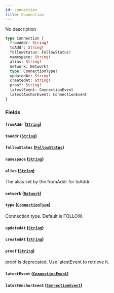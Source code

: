 ```yaml
---
id: connection
title: Connection
---
```


No description

```graphql
type Connection {
  fromAddr: String!
  toAddr: String!
  followStatus: FollowStatus!
  namespace: String!
  alias: String!
  network: Network!
  type: ConnectionType!
  updatedAt: String!
  createdAt: String!
  proof: String!
  latestEvent: ConnectionEvent
  latestAnchorEvent: ConnectionEvent
}
```

### Fields

#### `fromAddr` ([`String`](/V1/cyberconnect-api/reference/scalars/string))

#### `toAddr` ([`String`](/V1/cyberconnect-api/reference/scalars/string))

#### `followStatus` ([`FollowStatus`](/V1/cyberconnect-api/reference/objects/follow-status))

#### `namespace` ([`String`](/V1/cyberconnect-api/reference/scalars/string))

#### `alias` ([`String`](/V1/cyberconnect-api/reference/scalars/string))

The alias set by the fromAddr for toAddr.

#### `network` ([`Network`](/V1/cyberconnect-api/reference/enums/network))

#### `type` ([`ConnectionType`](/V1/cyberconnect-api/reference/enums/connection-type))

Connection type. Default is FOLLOW.

#### `updatedAt` ([`String`](/V1/cyberconnect-api/reference/scalars/string))

#### `createdAt` ([`String`](/V1/cyberconnect-api/reference/scalars/string))

#### `proof` ([`String`](/V1/cyberconnect-api/reference/scalars/string))

proof is deprecated. Use latestEvent to retrieve it.

#### `latestEvent` ([`ConnectionEvent`](/V1/cyberconnect-api/reference/objects/connection-event))

#### `latestAnchorEvent` ([`ConnectionEvent`](/V1/cyberconnect-api/reference/objects/connection-event))
